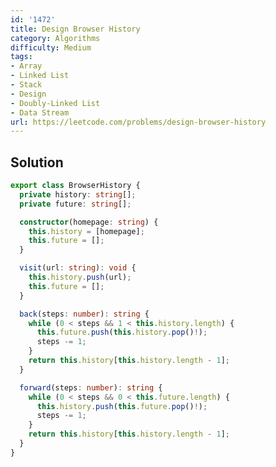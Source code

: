 ```yaml
---
id: '1472'
title: Design Browser History
category: Algorithms
difficulty: Medium
tags:
- Array
- Linked List
- Stack
- Design
- Doubly-Linked List
- Data Stream
url: https://leetcode.com/problems/design-browser-history
---
```


## Solution

```typescript filename="solution.ts" copy
export class BrowserHistory {
  private history: string[];
  private future: string[];

  constructor(homepage: string) {
    this.history = [homepage];
    this.future = [];
  }

  visit(url: string): void {
    this.history.push(url);
    this.future = [];
  }

  back(steps: number): string {
    while (0 < steps && 1 < this.history.length) {
      this.future.push(this.history.pop()!);
      steps -= 1;
    }
    return this.history[this.history.length - 1];
  }

  forward(steps: number): string {
    while (0 < steps && 0 < this.future.length) {
      this.history.push(this.future.pop()!);
      steps -= 1;
    }
    return this.history[this.history.length - 1];
  }
}
```

